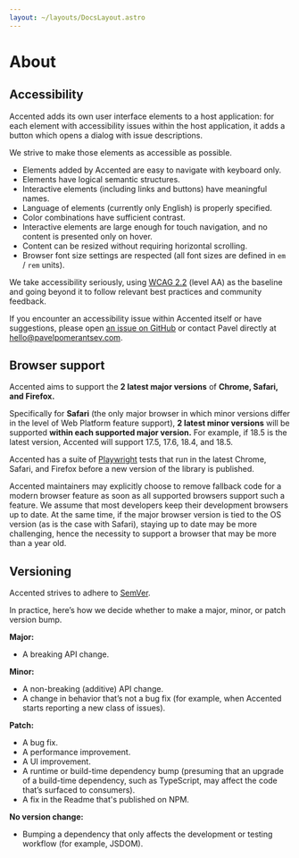 ```yaml
---
layout: ~/layouts/DocsLayout.astro
---
```



# About

<TableOfContents />

## Accessibility

Accented adds its own user interface elements to a host application:
for each element with accessibility issues within the host application,
it adds a button which opens a dialog with issue descriptions.

We strive to make those elements as accessible as possible.

- Elements added by Accented are easy to navigate with keyboard only.
- Elements have logical semantic structures.
- Interactive elements (including links and buttons) have meaningful names.
- Language of elements (currently only English) is properly specified.
- Color combinations have sufficient contrast.
- Interactive elements are large enough for touch navigation,
  and no content is presented only on hover.
- Content can be resized without requiring horizontal scrolling.
- Browser font size settings are respected (all font sizes are defined in `em` / `rem` units).

We take accessibility seriously, using [WCAG 2.2](https://www.w3.org/TR/WCAG22/) (level AA) as the baseline
and going beyond it to follow relevant best practices and community feedback.

If you encounter an accessibility issue within Accented itself or have suggestions,
please open [an issue on GitHub](https://github.com/pomerantsev/accented/issues)
or contact Pavel directly at [hello@pavelpomerantsev.com](mailto:hello@pavelpomerantsev.com).

## Browser support

Accented aims to support the **2 latest major versions** of **Chrome, Safari, and Firefox.**

Specifically for **Safari** (the only major browser in which minor versions differ in the level of Web Platform feature support),
**2 latest minor versions** will be supported **within each supported major version.**
For example, if 18.5 is the latest version, Accented will support 17.5, 17.6, 18.4, and 18.5.

Accented has a suite of [Playwright](https://playwright.dev/) tests that run in the latest Chrome, Safari, and Firefox before a new version of the library is published.

Accented maintainers may explicitly choose to remove fallback code for a modern browser feature as soon as all supported browsers support such a feature.
We assume that most developers keep their development browsers up to date.
At the same time, if the major browser version is tied to the OS version (as is the case with Safari),
staying up to date may be more challenging,
hence the necessity to support a browser that may be more than a year old.

## Versioning

Accented strives to adhere to [SemVer](https://semver.org/).

In practice, here’s how we decide whether to make a major, minor, or patch version bump.

**Major:**

- A breaking API change.

**Minor:**

- A non-breaking (additive) API change.
- A change in behavior that’s not a bug fix (for example, when Accented starts reporting a new class of issues).

**Patch:**

- A bug fix.
- A performance improvement.
- A UI improvement.
- A runtime or build-time dependency bump (presuming that an upgrade of a build-time dependency, such as TypeScript, may affect the code that’s surfaced to consumers).
- A fix in the Readme that's published on NPM.

**No version change:**

- Bumping a dependency that only affects the development or testing workflow (for example, JSDOM).

